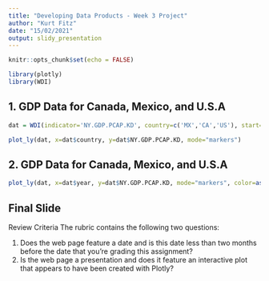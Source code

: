 ```yaml
---
title: "Developing Data Products - Week 3 Project"
author: "Kurt Fitz"
date: "15/02/2021"
output: slidy_presentation
---
```


```r
knitr::opts_chunk$set(echo = FALSE)
```
```r
library(plotly)
library(WDI)

```

## 1. GDP Data for Canada, Mexico, and U.S.A

```r
dat = WDI(indicator='NY.GDP.PCAP.KD', country=c('MX','CA','US'), start=1960, end=2012)

plot_ly(dat, x=dat$country, y=dat$NY.GDP.PCAP.KD, mode="markers")

```

## 2. GDP Data for Canada, Mexico, and U.S.A
```r

plot_ly(dat, x=dat$year, y=dat$NY.GDP.PCAP.KD, mode="markers", color=as.factor(dat$country))

```

## Final Slide

Review Criteria
The rubric contains the following two questions:

1. Does the web page feature a date and is this date less than two months before the date that you're grading this assignment?
2. Is the web page a presentation and does it feature an interactive plot that appears to have been created with Plotly?


